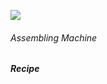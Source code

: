 ![](/mods/techreborn/assembling_machine.png)


###### Assembling Machine

##### Recipe

<Recipe recipe=" input techreborn:electrum_plate
techreborn:digital_display techreborn:electrum_plate input
techreborn:advanced_circuit techreborn:advanced_machine_frame
techreborn:advanced_circuit input techreborn:electrum_plate
minecraft:piston techreborn:electrum_plate output
techreborn:assembly_machine "/>
